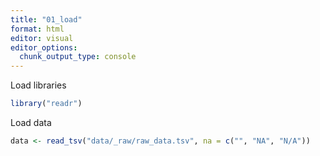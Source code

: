 ```yaml
---
title: "01_load"
format: html
editor: visual
editor_options: 
  chunk_output_type: console
---
```


Load libraries

```r
library("readr")
```

Load data

```r
data <- read_tsv("data/_raw/raw_data.tsv", na = c("", "NA", "N/A"))
```

